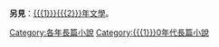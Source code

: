 '''另見'''：[[{{{1}}}{{{2}}}年文學]]。

{{WorksYearHeader|WorkType=長篇小說|ParentType=小说|tens={{{1|0}}}|ones={{{2|1}}}}}
[[Category:各年長篇小說]]
[[Category:{{{1}}}0年代長篇小說]]
<noinclude>
{{doc}}
</noinclude>